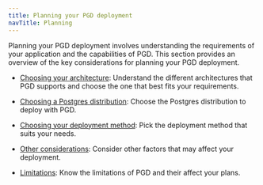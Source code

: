 ```yaml
---
title: Planning your PGD deployment
navTitle: Planning
---
```


Planning your PGD deployment involves understanding the requirements of your application and the capabilities of PGD. This section provides an overview of the key considerations for planning your PGD deployment.

* [Choosing your architecture](architecture): Understand the different architectures that PGD supports and choose the one that best fits your requirements.


* [Choosing a Postgres distribution](choosing_server): Choose the Postgres distribution to deploy with PGD.


* [Choosing your deployment method](deployments): Pick the deployment method that suits your needs.


* [Other considerations](other_considerations): Consider other factors that may affect your deployment.


* [Limitations](limitations): Know the limitations of PGD and their affect your plans.


